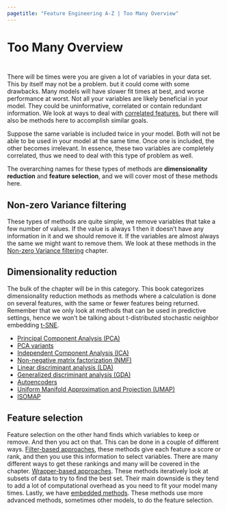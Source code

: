 ```yaml
---
pagetitle: "Feature Engineering A-Z | Too Many Overview"
---
```


# Too Many Overview {#sec-too-many}

::: {style="visibility: hidden; height: 0px;"}
## Too Many Overview
:::

There will be times were you are given a lot of variables in your data set.
This by itself may not be a problem.
but it could come with some drawbacks.
Many models will have slower fit times at best, and worse performance at worst.
Not all your variables are likely beneficial in your model.
They could be uninformative, correlated or contain redundant information.
We look at ways to deal with [correlated features](correlated), but there will also be methods here to accomplish similar goals.

Suppose the same variable is included twice in your model.
Both will not be able to be used in your model at the same time.
Once one is included, the other becomes irrelevant.
In essence, these two variables are completely correlated, thus we need to deal with this type of problem as well.

The overarching names for these types of methods are **dimensionality reduction** and **feature selection**, and we will cover most of these methods here.

## Non-zero Variance filtering

These types of methods are quite simple, we remove variables that take a few number of values.
If the value is always 1 then it doesn't have any information in it and we should remove it.
If the variables are almost always the same we might want to remove them.
We look at these methods in the [Non-zero Variance filtering](too-many-zv) chapter.

## Dimensionality reduction

The bulk of the chapter will be in this category.
This book categorizes dimensionality reduction methods as methods where a calculation is done on several features, with the same or fewer features being returned.
Remember that we only look at methods that can be used in predictive settings, hence we won't be talking about t-distributed stochastic neighbor embedding [t-SNE](https://stats.stackexchange.com/a/584327).

-   [Principal Component Analysis (PCA)](too-many-pca)
-   [PCA variants](too-many-pca-variants)
-   [Independent Component Analysis (ICA)](too-many-ica)
-   [Non-negative matrix factorization (NMF)](too-many-nmf)
-   [Linear discriminant analysis (LDA)](too-many-lda)
-   [Generalized discriminant analysis (GDA)](too-many-gda)
-   [Autoencoders](too-many-autoencoder)
-   [Uniform Manifold Approximation and Projection (UMAP)](too-many-umap)
-   [ISOMAP](too-many-isomap)

## Feature selection

Feature selection on the other hand finds which variables to keep or remove.
And then you act on that.
This can be done in a couple of different ways.
[Filter-based approaches](too-many-filter), these methods give each feature a score or rank, and then you use this information to select variables.
There are many different ways to get these rankings and many will be covered in the chapter.
[Wrapper-based approaches](too-many-wrapper).
These methods iteratively look at subsets of data to try to find the best set.
Their main downside is they tend to add a lot of computational overhead as you need to fit your model many times.
Lastly, we have [embedded methods](too-many-embedded).
These methods use more advanced methods, sometimes other models, to do the feature selection.
